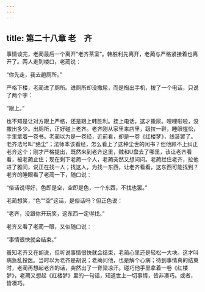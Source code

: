 ```yaml
---
---
---
```

title: 第二十八章 老　齐
---




事情谈完，老蔺最后一个离开“老齐茶室”。韩胜利先离开，老蔺与严格紧接着也离开了。两人走到楼口，老蔺说：

“你先走，我去趟厕所。”

严格下楼，老蔺进了厕所。进厕所却没撒尿，而是掏出手机，拨了一个电话，只说了两个字：

“跟上。”

也不知是让对方跟上严格，还是跟上韩胜利。挂上电话，这才撒尿。哩哩啦啦，没撒出多少。出厕所，正好碰上老齐。老齐刚从家里来店里，趿拉一鞋，睡眼惺忪，手里拿着一卷书。老蔺以为是一卷经，近前看，却是一卷《红楼梦》，线装罢了。老齐法号叫“绝尘”；法师本该看经，怎么看上了这种尘世的闲书？但他顾不上纠正老齐这个；刚才严格提出，既然来到老齐这里，贼和U盘去了哪里，该让老齐看看，被老蔺止住；现在剩下老蔺一个人，老蔺突然又想问问。老蔺拦住老齐，拉他进了雅间，说正在找一人；找这人，为找一东西，让老齐看看，这东西可能找到？老齐的睡眼看了老蔺一下，随口说：

“俗话说得好，色即是空，空即是色，一个东西，不找也罢。”

老蔺想笑，“色”“空”这话，是俗话吗？但正色说：

“老齐，没跟你开玩笑，这东西一定得找。”

老齐又看了老蔺一眼，又似随口说：

“事情很快就会结束。”

虽知老齐又在胡说，但听说事情很快就会结束，老蔺心里还是轻松一大块。这才叫病急乱投医。当时以为老齐是胡说；老蔺问他，也是解个心病；待到事情真的结束时，老蔺再想起老齐的话，突然出了一脊梁凉汗。碰巧他手里拿着一卷《红楼梦》，老蔺又想起《红楼梦》里的一句话，知道世上一切事情，皆非凑巧。或者，皆凑巧。